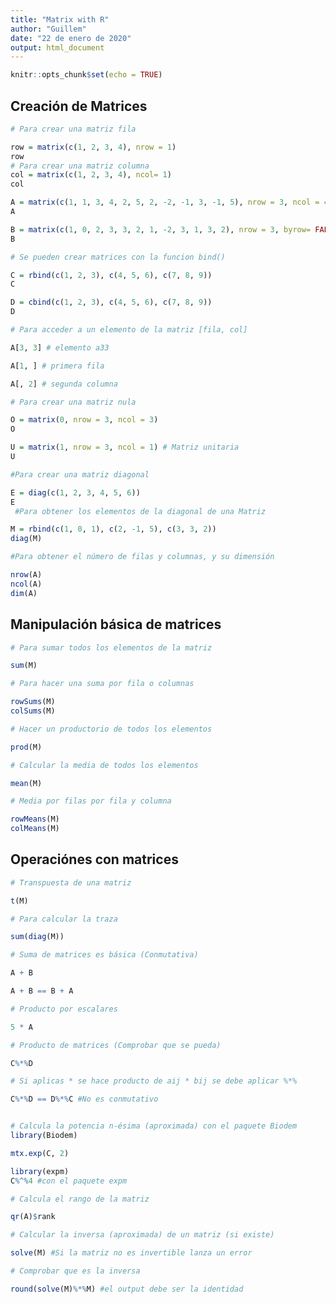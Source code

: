 ```yaml
---
title: "Matrix with R"
author: "Guillem"
date: "22 de enero de 2020"
output: html_document
---
```


```r
knitr::opts_chunk$set(echo = TRUE)
```

## Creación de Matrices

```r
# Para crear una matriz fila

row = matrix(c(1, 2, 3, 4), nrow = 1)
row
# Para crear una matriz columna
col = matrix(c(1, 2, 3, 4), ncol= 1)
col

A = matrix(c(1, 1, 3, 4, 2, 5, 2, -2, -1, 3, -1, 5), nrow = 3, ncol = 4, byrow = TRUE)
A

B = matrix(c(1, 0, 2, 3, 3, 2, 1, -2, 3, 1, 3, 2), nrow = 3, byrow= FALSE)
B

# Se pueden crear matrices con la funcion bind()

C = rbind(c(1, 2, 3), c(4, 5, 6), c(7, 8, 9))
C

D = cbind(c(1, 2, 3), c(4, 5, 6), c(7, 8, 9))
D

# Para acceder a un elemento de la matriz [fila, col]

A[3, 3] # elemento a33

A[1, ] # primera fila

A[, 2] # segunda columna

# Para crear una matriz nula

O = matrix(0, nrow = 3, ncol = 3)
O

U = matrix(1, nrow = 3, ncol = 1) # Matriz unitaria
U

#Para crear una matriz diagonal

E = diag(c(1, 2, 3, 4, 5, 6))
E
 #Para obtener los elementos de la diagonal de una Matriz

M = rbind(c(1, 0, 1), c(2, -1, 5), c(3, 3, 2))
diag(M)

#Para obtener el número de filas y columnas, y su dimensión

nrow(A)
ncol(A)
dim(A)
```

## Manipulación básica de matrices

```r
# Para sumar todos los elementos de la matriz

sum(M)

# Para hacer una suma por fila o columnas

rowSums(M)
colSums(M)

# Hacer un productorio de todos los elementos

prod(M)

# Calcular la media de todos los elementos

mean(M)

# Media por filas por fila y columna

rowMeans(M)
colMeans(M)
```

## Operaciónes con matrices

```r
# Transpuesta de una matriz

t(M)

# Para calcular la traza

sum(diag(M))

# Suma de matrices es básica (Conmutativa)

A + B

A + B == B + A

# Producto por escalares

5 * A

# Producto de matrices (Comprobar que se pueda)

C%*%D

# Si aplicas * se hace producto de aij * bij se debe aplicar %*%

C%*%D == D%*%C #No es conmutativo


# Calcula la potencia n-ésima (aproximada) con el paquete Biodem
library(Biodem)

mtx.exp(C, 2)

library(expm)
C%^%4 #con el paquete expm

# Calcula el rango de la matriz

qr(A)$rank

# Calcular la inversa (aproximada) de un matriz (si existe)

solve(M) #Si la matriz no es invertible lanza un error

# Comprobar que es la inversa

round(solve(M)%*%M) #el output debe ser la identidad



```


